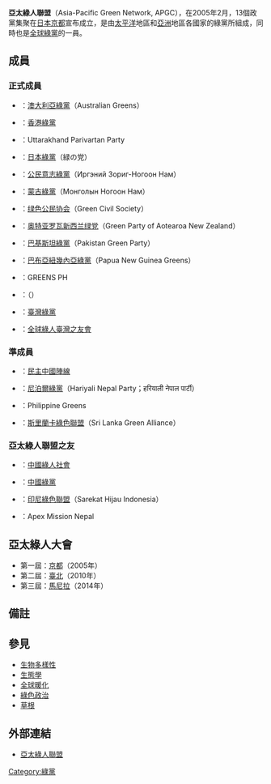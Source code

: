 {{NoteTA |G1=Country |1=zh-cn:亚太绿党联盟;zh-tw:亞太綠人聯盟}}
{{Greens expanded}}
'''亞太綠人聯盟'''（Asia-Pacific Green Network, APGC），在2005年2月，13個政黨集聚在[[日本|日本]][[京都|京都]]宣布成立，是由[[太平洋|太平洋]]地區和[[亞洲|亞洲]]地區各國家的綠黨所組成，同時也是[[全球綠黨|全球綠黨]]的一員。

== 成員 ==
===正式成員===
* {{AUS}}：[[澳大利亞綠黨|澳大利亞綠黨]]（Australian Greens）
* {{HKG}}：[[香港綠黨|香港綠黨]]
* {{IND}}：Uttarakhand Parivartan Party
* {{JPN}}：[[綠黨_(日本)|日本綠黨]]（緑の党）
* {{MGL}}：[[公民意志綠黨|公民意志綠黨]]（Иргэний Зориг-Ногоон Нам）
* {{MGL}}：[[蒙古綠黨|蒙古綠黨]]（Монголын Ногоон Нам）
* {{NPL}}：[[绿色公民协会|绿色公民协会]]（Green Civil Society）
* {{NZL}}：[[奥特亚罗瓦新西兰绿党|奥特亚罗瓦新西兰绿党]]（Green Party of Aotearoa New Zealand）
* {{PAK}}：[[巴基斯坦綠黨|巴基斯坦綠黨]]（Pakistan Green Party）
* {{PNG}}：[[巴布亞紐幾內亞綠黨|巴布亞紐幾內亞綠黨]]（Papua New Guinea Greens）
* {{PHI}}：GREENS PH
* {{KOR}}：{{link-ko|綠黨 (韓國)|녹색당 (대한민국)|韓國綠黨}}（{{lang|ko|녹색당}}）
* {{ROC}}：[[綠黨_(臺灣)|臺灣綠黨]]
* {{ROC}}：[[全球綠人臺灣之友會|全球綠人臺灣之友會]]

===準成員===
* {{CAN}}：[[民主中國陣線|民主中國陣線]]
* {{NPL}}：[[尼泊爾綠黨|尼泊爾綠黨]]（Hariyali Nepal Party；हरियाली नेपाल पार्टी）
* {{PHI}}：Philippine Greens
* {{SRI}}：[[斯里蘭卡綠色聯盟|斯里蘭卡綠色聯盟]]（Sri Lanka Green Alliance）

===亞太綠人聯盟之友===
* {{PRC}}：[[中國綠人社會|中國綠人社會]]
* {{PRC}}：[[中國綠黨|中國綠黨]]
* {{IDN}}：[[印尼綠色聯盟|印尼綠色聯盟]]（Sarekat Hijau Indonesia）
* {{NPL}}：Apex Mission Nepal

==亞太綠人大會==
* 第一屆：{{JPN}}[[京都|京都]]（2005年）
* 第二屆：{{ROC-TW}}[[臺北市|臺北]]（2010年）
* 第三屆：{{PHI}}[[馬尼拉|馬尼拉]]（2014年）

== 備註 ==
{{reflist}}

== 參見 ==
*[[生物多樣性|生物多樣性]]
*[[生態學|生態學]]
*[[全球暖化|全球暖化]]
*[[綠色政治|綠色政治]]
*[[草根|草根]]

==外部連結==
* [http://www.asiapacificgreens.org/ 亞太綠人聯盟] {{Wayback|url=http://www.asiapacificgreens.org/ |date=20210205042410 }}

[[Category:綠黨|Category:綠黨]]